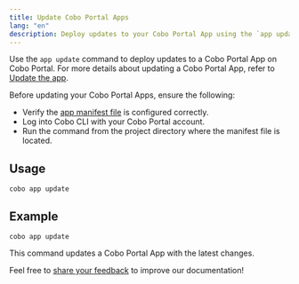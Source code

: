 ```yaml
---
title: Update Cobo Portal Apps
lang: "en"
description: Deploy updates to your Cobo Portal App using the `app update` command to keep your app current.
---
```


Use the `app update` command to deploy updates to a Cobo Portal App on Cobo Portal. For more details about updating a Cobo Portal App, refer to [Update the app](/v2/apps/build-app#update-the-app).

Before updating your Cobo Portal Apps, ensure the following:
- Verify the [app manifest file](/v2/apps/build-app#configure-the-manifest-file) is configured correctly.
- Log into Cobo CLI with your Cobo Portal account.
- Run the command from the project directory where the manifest file is located.

## Usage
```shell
cobo app update
```

## Example
```shell
cobo app update
```
This command updates a Cobo Portal App with the latest changes.

<Tip>Feel free to [share your feedback](https://forms.zohopublic.com/cobo/form/DocumentFeedbackForm/formperma/QvLOhxJv1_JMsJ-1dleZ8Itb_7rzN-LtgvsDdxosoVI) to improve our documentation!</Tip>